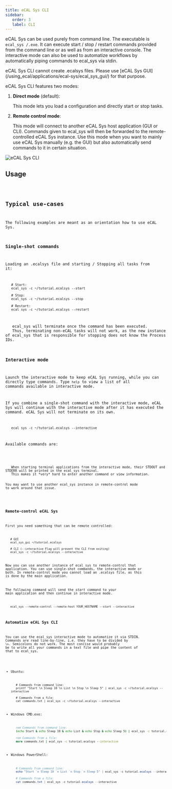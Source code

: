 ```yaml
---
title: eCAL Sys CLI
sidebar:
   order: 3
   label: CLI
---
```




eCAL Sys can be used purely from command line.
The executable is `ecal_sys /.exe`.
It can execute start / stop / restart commands provided from the command line or as well as from an interactive console.
The interactive mode can also be used to automatize workflows by automatically piping commands to ecal_sys via stdin.

<Aside>
   eCAL Sys CLI cannot create .ecalsys files.
   Please use [eCAL Sys GUI](/using_ecal/applications/ecal-sys/ecal_sys_gui/) for that purpose.
</Aside>

eCAL Sys CLI features two modes:

1. **Direct mode** (default):

   This mode lets you load a configuration and directly start or stop tasks.

2. **Remote control mode**:

   This mode will connect to another eCAL Sys host application (GUI or CLI).
   Commands given to ecal_sys will then be forwarded to the remote-controlled eCAL Sys instance.
   Use this mode when you want to mainly use eCAL Sys manually (e.g. the GUI) but also automatically send commands to it in certain situation.

![eCAL Sys CLI](../../../../../assets/sys_cli.png)

## Usage

<Code code={sysCliUsageTXT} lang="text" title="sys_cli_usage.txt"/>
   
## Typical use-cases

The following examples are meant as an orientation how to use eCAL Sys.

### Single-shot commands

Loading an .ecalsys file and starting / Stopping all tasks from it:

```shell
   # Start:
   ecal_sys -c ~/tutorial.ecalsys --start

   # Stop:
   ecal_sys -c ~/tutorial.ecalsys --stop

   # Restart:
   ecal_sys -c ~/tutorial.ecalsys --restart
```

<Aside>
   ecal_sys will terminate once the command has been executed.
   Thus, terminating non-eCAL tasks will not work, as the new instance of ecal_sys that is responsible for stopping does not know the Process IDs.
</Aside>

### Interactive mode

Launch the interactive mode to keep eCAL Sys running, while you can directly type commands.
Type ``help`` to view a list of all commands available in interactive mode.

If you combine a single-shot command with the interactive mode, eCAL Sys will continue with the interactive mode after it has executed the command.
eCAL Sys will not terminate on its own.

```shell
   ecal_sys -c ~/tutorial.ecalsys --interactive
```

Available commands are:

<Code code={sysCliInteractiveHelpTXT} lang="text" title="sys_cli_interactive_help.txt"/>

<Aside>
   When starting terminal applications from the interactive mode, their STDOUT and STDERR will be printed in the ecal_sys terminal.
   This makes it *very* hard to enter another command or view information.

   You may want to use another ecal_sys instance in remote-control mode to work around that issue.
</Aside>

### Remote-control eCAL Sys

First you need something that can be remote controlled:

```shell
   # GUI
   ecal_sys_gui ~/tutorial.ecalsys

   # CLI (--interactive Flag will prevent the CLI from exiting)
   ecal_sys -c ~/tutorial.ecalsys --interactive
```

Now you can use another instance of ecal_sys to remote-control that application.
You can use single-shot commands, the interactive mode or both.
In remote-control mode you cannot load an .ecalsys file, as this is done by the main application.

The following command will send the *start* command to your main application and then continue in interactive mode.

```shell
   ecal_sys --remote-control --remote-host YOUR_HOSTNAME --start --interactive
```

### Automatize eCAL Sys CLI

You can use the ecal_sys interactive mode to automatize it via STDIN.
Commands are read line-by-line, i.e. they have to be divided by ``\n``.
Semicolons do not work.
The most concise would probably be to write all your commands in a text file and pipe the content of that to ecal_sys.

- Ubuntu:

  ```shell
     # Commands from command line:
     printf "Start \n Sleep 10 \n List \n Stop \n Sleep 5" | ecal_sys -c ~/tutorial.ecalsys --interactive

     # Commands from a file:
     cat commands.txt | ecal_sys -c ~/tutorial.ecalsys --interactive
  ```   

- Windows CMD.exe:

  ```bat
     rem Commands from command line:
     (echo Start & echo Sleep 10 & echo List & echo Stop & echo Sleep 5) | ecal_sys -c tutorial.ecalsys --interactive

     rem Commands from a file:
     more commands.txt | ecal_sys -c tutorial.ecalsys --interactive
  ```

- Windows PowerShell:

  ```powershell
     # Commands from command line:
     echo "Start `n Sleep 10 `n List `n Stop `n Sleep 5" | ecal_sys -c tutorial.ecalsys --interactive

     # Commands from a file:
     cat commands.txt | ecal_sys -c tutorial.ecalsys --interactive
  ```